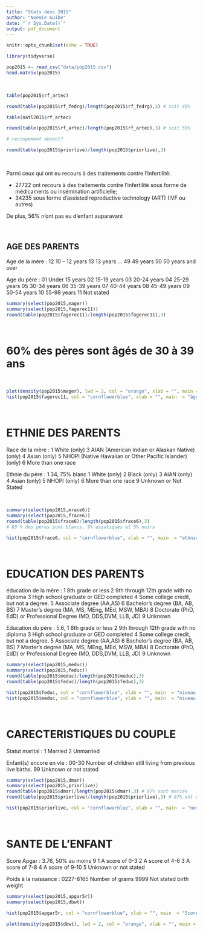 ```yaml
---
title: "Stats desc 2015"
author: "Noémie Guibe"
date: "`r Sys.Date()`"
output: pdf_document
---
```


```r
knitr::opts_chunk$set(echo = TRUE)
```
```r
library(tidyverse)
```


```r
pop2015 <- read_csv("data/pop2015.csv")
head.matrix(pop2015)
```

<br>

```r
table(pop2015$rf_artec)

round(table(pop2015$rf_fedrg)/length(pop2015$rf_fedrg),3) # soit 45% 

table(natl2015$rf_artec)

round(table(pop2015$rf_artec)/length(pop2015$rf_artec),3) # soit 55%

# recoupement absent?

round(table(pop2015$priorlive)/length(pop2015$priorlive),3)
```

<br>

Parmi ceux qui ont eu recours à des traitements contre l'infertilité:

- 27722 ont recours à des traitements contre l'infertilité sous forme de médicaments ou insémination artificielle;
- 34235 sous forme d'assisted reproductive technology (ART) (IVF ou autres)

De plus, 56% n'ont pas eu d'enfant auparavant

<br>


## AGE DES PARENTS

Age de la mère : 
12 10 – 12 years
13 13 years
...
49 49 years
50 50 years and over

Age du père :
01 Under 15 years
02 15-19 years
03 20-24 years
04 25-29 years
05 30-34 years
06 35-39 years
07 40-44 years
08 45-49 years
09 50-54 years
10 55-98 years
11 Not stated

```r
summary(select(pop2015,mager))
summary(select(pop2015,fagerec11))
round(table(pop2015$fagerec11)/length(pop2015$fagerec11),3)
```

<br>

# 60% des pères sont âgés de 30 à 39 ans

<br>

```r
plot(density(pop2015$mager), lwd = 2, col = "orange", xlab = "", main = "âge de la mère à la naissance")
hist(pop2015$fagerec11, col = "cornflowerblue", xlab = "", main  = "âge du père à la naissance")
```

<br>

# ETHNIE DES PARENTS

Race de la mère : 
1 White (only)
3 AIAN (American Indian or Alaskan Native) (only)
4 Asian (only)
5 NHOPI (Native Hawaiian or Other Pacific Islander) (only)
6 More than one race

Ethnie du père : 1.34, 75% blanc
1 White (only)
2 Black (only)
3 AIAN (only)
4 Asian (only)
5 NHOPI (only)
6 More than one race
9 Unknown or Not Stated

<br>

```r
summary(select(pop2015,mrace6))
summary(select(pop2015,frace6))
round(table(pop2015$frace6)/length(pop2015$frace6),3)
# 85 % des pères sont blancs, 9% asiatiques et 5% noirs
```

```r
hist(pop2015$frace6, col = "cornflowerblue", xlab = "", main  = "ethnie du père")
```

<br>

# EDUCATION DES PARENTS
éducation de la mère : 
1 8th grade or less
2 9th through 12th grade with no diploma
3 High school graduate or GED completed
4 Some college credit, but not a degree.
5 Associate degree (AA,AS)
6 Bachelor’s degree (BA, AB, BS)
7 Master’s degree (MA, MS, MEng, MEd, MSW, MBA)
8 Doctorate (PhD, EdD) or Professional Degree (MD, DDS,DVM, LLB, JD)
9 Unknown

Education du père : 5.6, 
1 8th grade or less
2 9th through 12th grade with no diploma
3 High school graduate or GED completed
4 Some college credit, but not a degree.
5 Associate degree (AA,AS)
6 Bachelor’s degree (BA, AB, BS)
7 Master’s degree (MA, MS, MEng, MEd, MSW, MBA)
8 Doctorate (PhD, EdD) or Professional Degree (MD, DDS,DVM, LLB, JD)
9 Unknown


```r
summary(select(pop2015,meduc))
summary(select(pop2015,feduc))
round(table(pop2015$meduc)/length(pop2015$meduc),3)
round(table(pop2015$feduc)/length(pop2015$feduc),3)
```


```r
hist(pop2015$feduc, col = "cornflowerblue", xlab = "", main  = "niveau d'éducation du père")
hist(pop2015$meduc, col = "cornflowerblue", xlab = "", main  = "niveau d'éducation de la mère")
```

<br>

# CARECTERISTIQUES DU COUPLE

Statut marital : 
1 Married
2 Unmarried

Enfant(s) encore en vie : 
00-30 Number of children still living from previous live births.
99 Unknown or not stated


```r
summary(select(pop2015,dmar))
summary(select(pop2015,priorlive))
round(table(pop2015$dmar)/length(pop2015$dmar),3) # 97% sont mariés
round(table(pop2015$priorlive)/length(pop2015$priorlive),3) # 87% ont déjà au plus un enfant
```

```r
hist(pop2015$priorlive, col = "cornflowerblue", xlab = "", main  = "nombre d'enfants")
```

<br>

# SANTE DE L'ENFANT

Score Apgar : 3.76, 50% au moins 9
1 A score of 0-3
2 A score of 4-6
3 A score of 7-8
4 A score of 9-10
5 Unknown or not stated

Poids à la naissance :
0227-8165 Number of grams
9999 Not stated birth weight


```r
summary(select(pop2015,apgar5r))
summary(select(pop2015,dbwt))
```

```r
hist(pop2015$apgar5r, col = "cornflowerblue", xlab = "", main  = "Score Apgar")
```



```r
plot(density(pop2015$dbwt), lwd = 2, col = "orange", xlab = "", main = "poids à la naissance")
```


